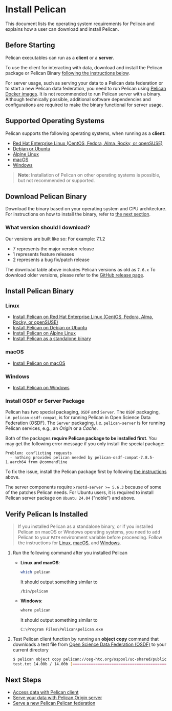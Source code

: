 
# Install Pelican

This document lists the operating system requirements for Pelican and explains how a user can download and install Pelican.

## Before Starting

Pelican executables can run as a **client** or a **server**.

To use the client for interacting with data, download and install the Pelican package or Pelican Binary [following the instructions below](#install-pelican-binary).

For server usage, such as serving your data to a Pelican data federation or to start a new Pelican data federation, you need to run Pelican using [Pelican Docker images](./install/docker.mdx). It is not recommended to run Pelican server with a binary. Although technically possible, additional software dependencies and configurations are required to make the binary functional for server usage.


## Supported Operating Systems

Pelican supports the following operating systems, when running as a **client**:

* [Red Hat Enterprise Linux (CentOS, Fedora, Alma, Rocky, or openSUSE)](./install/rhel.mdx)
* [Debian or Ubuntu](./install/debian.mdx)
* [Alpine Linux](./install/alpine.mdx)
* [macOS](./install/macos.mdx)
* [Windows](./install/windows.mdx)

> **Note**: Installation of Pelican on other operating systems is possible, but not recommended or supported.

## Download Pelican Binary

Download the binary based on your operating system and CPU architecture. For instructions on how to install the binary, refer to [the next section](#install-pelican-binary).

<DownloadsComponent />

### What version should I download?
Our versions are built like so:
For example: 7.1.2
- 7 represents the major version release
- 1 represents feature releases
- 2 represents a bug fix/patch release

The download table above includes Pelican versions as old as `7.6.x` To download older versions, please refer to the [GitHub release page](https://github.com/PelicanPlatform/pelican/releases).

## Install Pelican Binary

### Linux

* [Install Pelican on Red Hat Enterprise Linux (CentOS, Fedora, Alma, Rocky, or openSUSE)](./install/rhel.mdx)
* [Install Pelican on Debian or Ubuntu](./install/debian.mdx)
* [Install Pelican on Alpine Linux](./install/alpine.mdx)
* [Install Pelican as a standalone binary](./install/linux-binary.mdx)

### macOS

* [Install Pelican on macOS](./install/macos.mdx)

### Windows

* [Install Pelican on Windows](./install/windows.mdx)


### Install OSDF or Server Package

Pelican has two special packaging, `OSDF` and `Server`. The `OSDF` packaging, i.e. `pelican-osdf-compat`, is for running Pelican in Open Science Data Federation (OSDF). The `Server` packaging, i.e. `pelican-server` is for running Pelican services, e.g., an *Origin* or a *Cache*.

Both of the packages **require Pelican package to be installed first**. You may get the following error message if you only install the special package:

```console
Problem: conflicting requests
  - nothing provides pelican needed by pelican-osdf-compat-7.8.5-1.aarch64 from @commandline
```

To fix the issue, install the Pelican package first by following [the instructions](#install-pelican-binary) above.

The server components require `xrootd-server >= 5.6.3` because of some of the patches Pelican needs. For Ubuntu users, it is required to install Pelican server package on `Ubuntu 24.04` ("noble") and above.

## Verify Pelican Is Installed

> If you installed Pelican as a standalone binary, or if you installed Pelican on macOS or Windows operating systems, you need to add Pelican to your `PATH` environment variable before proceeding. Follow the instructions for [Linux](./install/linux_binary.mdx#add-pelican-binary-to-your-path-permanently), [macOS](./install/macos.mdx#add-pelican-binary-to-your-path), and [Windows](./install/windows.mdx#add-pelican-binary-to-your-path).

1. Run the following command after you installed Pelican

    * **Linux and macOS**:
        ```bash
        which pelican
        ```

        It should output something similar to

        ```console
        /bin/pelican
        ```
    * **Windows**:
        ```bash
        where pelican
        ```

        It should output something similar to

        ```console
        C:\Program Files\Pelican\pelican.exe
        ```

2. Test Pelican client function by running an **object copy** command that downloads a test file from [Open Science Data Federation (OSDF)](https://osg-htc.org/services/osdf) to your current directory

    ```bash
    $ pelican object copy pelican://osg-htc.org/ospool/uc-shared/public/OSG-Staff/validation/test.txt .
    test.txt 14.00b / 14.00b [=============================================================================================] Done!
    ```

## Next Steps

* [Access data with Pelican client](../client-usage.mdx)
* [Serve your data with Pelican Origin server](../serving_an_origin.mdx)
* [Serve a new Pelican Pelican federation](../serving_a_federation.mdx)
